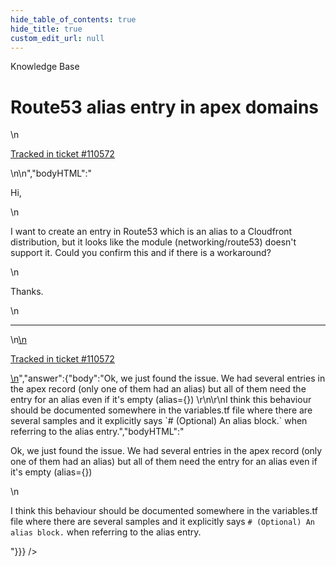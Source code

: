 ```yaml
---
hide_table_of_contents: true
hide_title: true
custom_edit_url: null
---
```



<head>
  <link rel="canonical" href="https://github.com/gruntwork-io/knowledge-base/discussions/781" />
</head>

<CenterLayout>
<span className="searchCategory">Knowledge Base</span>
<h1>Route53 alias entry in apex domains</h1>
<GitHub discussion={{"id":"D_kwDOF8slf84AWMnH","number":781,"author":{"login":"fsanzdev"},"title":"Route53 alias entry in apex domains","body":"\nHi, \r\n\r\nI want to create an entry in Route53 which is an alias to a Cloudfront distribution, but it looks like the module (networking/route53) doesn't support it. Could you confirm this and if there is a workaround?\r\n\r\nThanks.\n\n---\n\n<ins datetime=\"2023-11-06T13:28:05Z\">\n  <p><a href=\"https://support.gruntwork.io/hc/requests/110572\">Tracked in ticket #110572</a></p>\n</ins>\n","bodyHTML":"<p dir=\"auto\">Hi,</p>\n<p dir=\"auto\">I want to create an entry in Route53 which is an alias to a Cloudfront distribution, but it looks like the module (networking/route53) doesn't support it. Could you confirm this and if there is a workaround?</p>\n<p dir=\"auto\">Thanks.</p>\n<hr>\n<ins datetime=\"2023-11-06T13:28:05Z\">\n  <p dir=\"auto\"><a href=\"https://support.gruntwork.io/hc/requests/110572\" rel=\"nofollow\">Tracked in ticket #110572</a></p>\n</ins>","answer":{"body":"Ok, we just found the issue. We had several entries in the apex record (only one of them had an alias) but all of them need the entry for an alias even if it's empty (alias={}) \r\n\r\nI think this behaviour should be documented somewhere in the variables.tf file where there are several samples and it explicitly says `# (Optional) An alias block.` when referring to the alias entry.","bodyHTML":"<p dir=\"auto\">Ok, we just found the issue. We had several entries in the apex record (only one of them had an alias) but all of them need the entry for an alias even if it's empty (alias={})</p>\n<p dir=\"auto\">I think this behaviour should be documented somewhere in the variables.tf file where there are several samples and it explicitly says <code class=\"notranslate\"># (Optional) An alias block.</code> when referring to the alias entry.</p>"}}} />

</CenterLayout>
  

<!-- ##DOCS-SOURCER-START
{
  "sourcePlugin": "github-discussions",
  "hash": "f25b4ddeb4db198262242b8e5ed32341"
}
##DOCS-SOURCER-END -->

